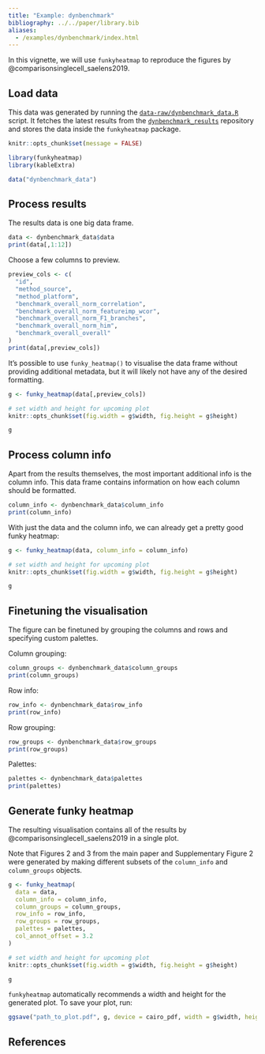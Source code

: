 ```yaml
---
title: "Example: dynbenchmark"
bibliography: ../../paper/library.bib
aliases: 
  - /examples/dynbenchmark/index.html
---
```


In this vignette, we will use `funkyheatmap` to reproduce the figures by @comparisonsinglecell_saelens2019.

## Load data

This data was generated by running the [`data-raw/dynbenchmark_data.R`](https://github.com/dynverse/funkyheatmap/blob/main/data-raw/dynbenchmark_data.R) script.
It fetches the latest results from the [`dynbenchmark_results`](https://github.com/dynverse/dynbenchmark_results) repository and stores the data inside the `funkyheatmap` package.

```r
knitr::opts_chunk$set(message = FALSE)
```

```r
library(funkyheatmap)
library(kableExtra)

data("dynbenchmark_data")
```

## Process results

The results data is one big data frame.

```r
data <- dynbenchmark_data$data
print(data[,1:12])
```

Choose a few columns to preview.
```r
preview_cols <- c(
  "id",
  "method_source",
  "method_platform",
  "benchmark_overall_norm_correlation",
  "benchmark_overall_norm_featureimp_wcor",
  "benchmark_overall_norm_F1_branches",
  "benchmark_overall_norm_him",
  "benchmark_overall_overall"
)
print(data[,preview_cols])
```

It's possible to use `funky_heatmap()` to visualise the data frame without
providing additional metadata, but it will likely not have any of the desired
formatting.

```r
g <- funky_heatmap(data[,preview_cols])
```


```r
# set width and height for upcoming plot
knitr::opts_chunk$set(fig.width = g$width, fig.height = g$height)
```

```r
g
```

## Process column info

Apart from the results themselves, the most important additional info is the
column info. This data frame contains information on how each column should be
formatted.

```r
column_info <- dynbenchmark_data$column_info
print(column_info)
```

With just the data and the column info, we can already get a pretty good 
funky heatmap:

```r
g <- funky_heatmap(data, column_info = column_info)
```


```r
# set width and height for upcoming plot
knitr::opts_chunk$set(fig.width = g$width, fig.height = g$height)
```

```r
g
```

## Finetuning the visualisation

The figure can be finetuned by grouping the columns and rows and specifying
custom palettes. 

Column grouping:

```r
column_groups <- dynbenchmark_data$column_groups
print(column_groups)
```

Row info:

```r
row_info <- dynbenchmark_data$row_info
print(row_info)
```

Row grouping:
```r
row_groups <- dynbenchmark_data$row_groups
print(row_groups)
```

Palettes:
```r
palettes <- dynbenchmark_data$palettes
print(palettes)
```

## Generate funky heatmap

The resulting visualisation contains all of the results by @comparisonsinglecell_saelens2019
in a single plot.

Note that Figures 2 and 3 from the main paper and Supplementary Figure 2 were generated by making different subsets
of the `column_info` and `column_groups` objects.
```r
g <- funky_heatmap(
  data = data,
  column_info = column_info,
  column_groups = column_groups,
  row_info = row_info,
  row_groups = row_groups,
  palettes = palettes,
  col_annot_offset = 3.2
)
```


```r
# set width and height for upcoming plot
knitr::opts_chunk$set(fig.width = g$width, fig.height = g$height)
```

```r
g
```

`funkyheatmap` automatically recommends a width and height for the generated plot.
To save your plot, run:

``` r
ggsave("path_to_plot.pdf", g, device = cairo_pdf, width = g$width, height = g$height)
```

## References